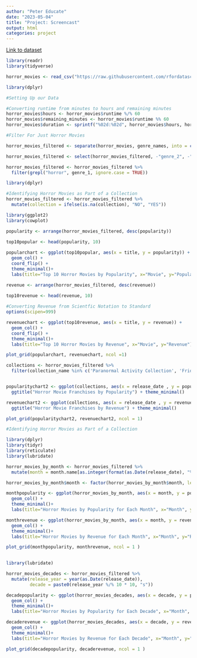 ```yaml
---
author: "Peter Educate"
date: "2023-05-04"
title: "Project: Screencast"
output: html
categories: project
---
```


[Link to dataset]("https://raw.githubusercontent.com/rfordatascience/tidytuesday/master/data/2022/2022-11-01/horror_movies.csv")

```r
library(readr)
library(tidyverse)

horror_movies <- read_csv("https://raw.githubusercontent.com/rfordatascience/tidytuesday/master/data/2022/2022-11-01/horror_movies.csv")
```

```r

library(dplyr)

#Setting Up our Data

#Converting runtime from minutes to hours and remaining minutes
horror_movies$hours <- horror_movies$runtime %/% 60
horror_movies$remaining_minutes <- horror_movies$runtime %% 60
horror_movies$duration <- sprintf("%02d:%02d", horror_movies$hours, horror_movies$remaining_minutes)

```

```r
#Filter For Just Horror Movies

horror_movies_filtered <- separate(horror_movies, genre_names, into = c("genre_1", "genre_2", "genre_3"), sep = ",")

horror_movies_filtered <- select(horror_movies_filtered, -"genre_2", -"genre_3", -"runtime", -"hours", -"remaining_minutes")

horror_movies_filtered <- horror_movies_filtered %>%
  filter(grepl("horror", genre_1, ignore.case = TRUE))

library(dplyr)

#Identifying Horror Movies as Part of a Collection 
horror_movies_filtered <- horror_movies_filtered %>% 
  mutate(collection = ifelse(is.na(collection), "NO", "YES"))

```

```r
library(ggplot2)
library(cowplot)

popularity <- arrange(horror_movies_filtered, desc(popularity))
                       
top10popular <- head(popularity, 10)

popularchart <- ggplot(top10popular, aes(x = title, y = popularity)) +
  geom_col() +
  coord_flip() +
  theme_minimal()+
  labs(title="Top 10 Horror Movies by Popularity", x="Movie", y="Popularity")

revenue <- arrange(horror_movies_filtered, desc(revenue))
                       
top10revenue <- head(revenue, 10)

#Converting Revenue from Scientfic Notation to Standard
options(scipen=999)

revenuechart <- ggplot(top10revenue, aes(x = title, y = revenue)) +
  geom_col() +
  coord_flip() +
  theme_minimal()+
  labs(title="Top 10 Horror Movies by Revenue", x="Movie", y="Revenue")

plot_grid(popularchart, revenuechart, ncol =1) 
```

```r

collections <- horror_movies_filtered %>%
  filter(collection_name %in% c('Paranormal Activity Collection', 'Friday the 13th Collection', 'Saw Collection', 'Scream Collection', 'Halloween Collection', 'The Conjuring Collection', 'A Nightmare on Elm Street Collection'))


popularitychart2 <- ggplot(collections, aes(x = release_date , y = popularity, color = collection_name)) + geom_line() +
  ggtitle("Horror Movie Franchises by Popularity") + theme_minimal()

revenuechart2 <- ggplot(collections, aes(x = release_date , y = revenue, color = collection_name)) + geom_line() +
  ggtitle("Horror Movie Franchises by Revenue") + theme_minimal()

plot_grid(popularitychart2, revenuechart2, ncol = 1)
```

```r
#Identifying Horror Movies as Part of a Collection 

library(dplyr)
library(tidyr)
library(reticulate)
library(lubridate)

horror_movies_by_month <- horror_movies_filtered %>% 
  mutate(month = month.name[as.integer(format(as.Date(release_date), "%m"))])

horror_movies_by_month$month <- factor(horror_movies_by_month$month, levels = (month.name))

monthpopularity <- ggplot(horror_movies_by_month, aes(x = month, y = popularity)) +
  geom_col() +
  theme_minimal()+
  labs(title="Horror Movies by Popularity for Each Month", x="Month", y="Popularity")

monthrevenue <- ggplot(horror_movies_by_month, aes(x = month, y = revenue)) +
  geom_col() +
  theme_minimal()+
  labs(title="Horror Movies by Revenue for Each Month", x="Month", y="Revenue")

plot_grid(monthpopularity, monthrevenue, ncol = 1 )
  
```

```r

library(lubridate)

horror_movies_decades <- horror_movies_filtered %>%
  mutate(release_year = year(as.Date(release_date)),
         decade = paste0(release_year %/% 10 * 10, "s"))

decadepopularity <- ggplot(horror_movies_decades, aes(x = decade, y = popularity)) +
  geom_col() +
  theme_minimal()+
  labs(title="Horror Movies by Popularity for Each Decade", x="Month", y="Popularity")

decaderevenue <- ggplot(horror_movies_decades, aes(x = decade, y = revenue)) +
  geom_col() +
  theme_minimal()+
  labs(title="Horror Movies by Revenue for Each Decade", x="Month", y="Revenue")

plot_grid(decadepopularity, decaderevenue, ncol = 1 )

```

